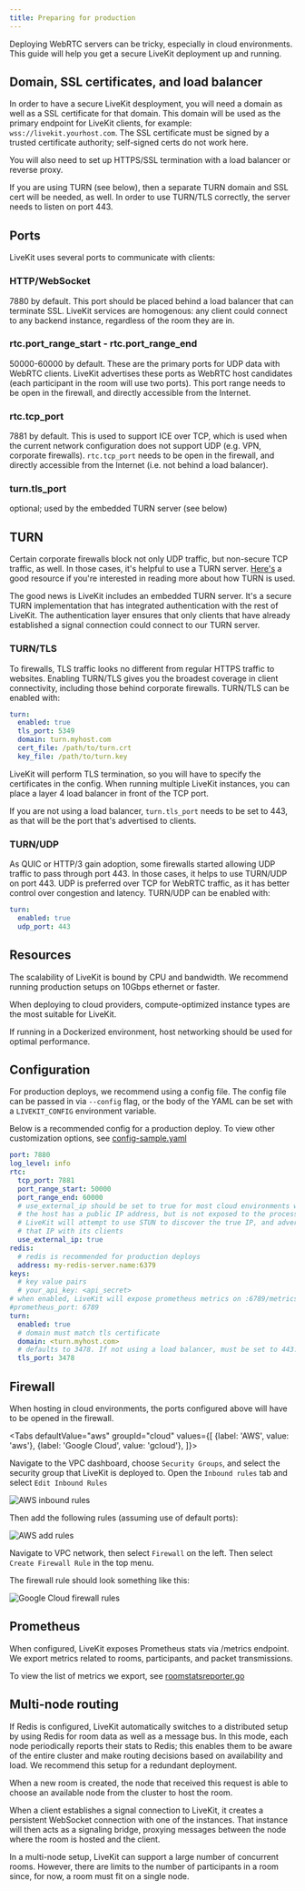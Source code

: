 ```yaml
---
title: Preparing for production
---
```


Deploying WebRTC servers can be tricky, especially in cloud environments. This guide will help you get a secure LiveKit deployment up and running.

## Domain, SSL certificates, and load balancer

In order to have a secure LiveKit desployment, you will need a domain as well as a SSL certificate for that domain. This domain will be used as the primary endpoint for LiveKit clients, for example: `wss://livekit.yourhost.com`. The SSL certificate must be signed by a trusted certificate authority; self-signed certs do not work here.

You will also need to set up HTTPS/SSL termination with a load balancer or reverse proxy.

If you are using TURN (see below), then a separate TURN domain and SSL cert will be needed, as well. In order to use TURN/TLS correctly, the server needs to listen on port 443.

## Ports

LiveKit uses several ports to communicate with clients:

### HTTP/WebSocket

7880 by default. This port should be placed behind a load balancer that can terminate SSL. LiveKit services are homogenous: any client could connect to any backend instance, regardless of the room they are in.

### rtc.port_range_start - rtc.port_range_end

50000-60000 by default. These are the primary ports for UDP data with WebRTC clients. LiveKit advertises these ports as WebRTC host candidates (each participant in the room will use two ports). This port range needs to be open in the firewall, and directly accessible from the Internet.

### rtc.tcp_port

7881 by default. This is used to support ICE over TCP, which is used when the current network configuration does not support UDP (e.g. VPN, corporate firewalls). `rtc.tcp_port` needs to be open in the firewall, and directly accessible from the Internet (i.e. not behind a load balancer).

### turn.tls_port

optional; used by the embedded TURN server (see below)

## TURN

Certain corporate firewalls block not only UDP traffic, but non-secure TCP traffic, as well. In those cases, it's helpful to use a TURN server. [Here's](https://bloggeek.me/webrtc-turn/) a good resource if you're interested in reading more about how TURN is used.

The good news is LiveKit includes an embedded TURN server. It's a secure TURN implementation that has integrated authentication with the rest of LiveKit. The authentication layer ensures that only clients that have already established a signal connection could connect to our TURN server.

### TURN/TLS

To firewalls, TLS traffic looks no different from regular HTTPS traffic to websites. Enabling TURN/TLS gives you the broadest coverage in client connectivity, including those behind corporate firewalls. TURN/TLS can be enabled with:

```yaml title="config.yaml"
turn:
  enabled: true
  tls_port: 5349
  domain: turn.myhost.com
  cert_file: /path/to/turn.crt
  key_file: /path/to/turn.key
```

LiveKit will perform TLS termination, so you will have to specify the certificates in the config. When running multiple LiveKit instances, you can place a layer 4 load balancer in front of the TCP port.

If you are not using a load balancer, `turn.tls_port` needs to be set to 443, as that will be the port that's advertised to clients.

### TURN/UDP

As QUIC or HTTP/3 gain adoption, some firewalls started allowing UDP traffic to pass through port 443. In those cases, it helps to use TURN/UDP on port 443. UDP is preferred over TCP for WebRTC traffic, as it has better control over congestion and latency. TURN/UDP can be enabled with:

```yaml title="config.yaml"
turn:
  enabled: true
  udp_port: 443
```

## Resources

The scalability of LiveKit is bound by CPU and bandwidth. We recommend running production setups on 10Gbps ethernet or faster.

When deploying to cloud providers, compute-optimized instance types are the most suitable for LiveKit.

If running in a Dockerized environment, host networking should be used for optimal performance.

## Configuration

For production deploys, we recommend using a config file. The config file can be passed in via `--config` flag, or the body of the YAML can be set with a `LIVEKIT_CONFIG` environment variable.

Below is a recommended config for a production deploy. To view other customization options, see [config-sample.yaml](https://github.com/livekit/livekit-server/blob/master/config-sample.yaml)

```yaml title="config.yaml"
port: 7880
log_level: info
rtc:
  tcp_port: 7881
  port_range_start: 50000
  port_range_end: 60000
  # use_external_ip should be set to true for most cloud environments where
  # the host has a public IP address, but is not exposed to the process.
  # LiveKit will attempt to use STUN to discover the true IP, and advertise
  # that IP with its clients
  use_external_ip: true
redis:
  # redis is recommended for production deploys
  address: my-redis-server.name:6379
keys:
  # key value pairs
  # your_api_key: <api_secret>
# when enabled, LiveKit will expose prometheus metrics on :6789/metrics
#prometheus_port: 6789
turn:
  enabled: true
  # domain must match tls certificate
  domain: <turn.myhost.com>
  # defaults to 3478. If not using a load balancer, must be set to 443.
  tls_port: 3478
```

## Firewall

When hosting in cloud environments, the ports configured above will have to be opened in the firewall.

<Tabs
  defaultValue="aws"
  groupId="cloud"
  values={[
    {label: 'AWS', value: 'aws'},
    {label: 'Google Cloud', value: 'gcloud'},
  ]}>
  <TabItem value="aws">

Navigate to the VPC dashboard, choose `Security Groups`, and select the security group that LiveKit is deployed to.
Open the `Inbound rules` tab and select `Edit Inbound Rules`

![AWS inbound rules](/img/deploy/aws-inbound-rules.png)

Then add the following rules (assuming use of default ports):

![AWS add rules](/img/deploy/aws-inbound-rules-2.png)

  </TabItem>
  <TabItem value="gcloud">

Navigate to VPC network, then select `Firewall` on the left. Then select `Create Firewall Rule` in the top menu.

The firewall rule should look something like this:

![Google Cloud firewall rules](/img/deploy/gcloud-firewall-rules.png)

  </TabItem>
</Tabs>


## Prometheus

When configured, LiveKit exposes Prometheus stats via /metrics endpoint. We export metrics related to rooms, participants, and packet transmissions.

To view the list of metrics we export, see [roomstatsreporter.go](https://github.com/livekit/livekit-server/blob/master/pkg/utils/stats/roomstatsreporter.go)

## Multi-node routing

If Redis is configured, LiveKit automatically switches to a distributed setup by using Redis for room data as well as a message bus. In this mode, each node periodically reports their stats to Redis; this enables them to be aware of the entire cluster and make routing decisions based on availability and load. We recommend this setup for a redundant deployment.

When a new room is created, the node that received this request is able to choose an available node from the cluster to host the room.

When a client establishes a signal connection to LiveKit, it creates a persistent WebSocket connection with one of the instances. That instance will then acts as a signaling bridge, proxying messages between the node where the room is hosted and the client.

In a multi-node setup, LiveKit can support a large number of concurrent rooms. However, there are limits to the number of participants in a room since, for now, a room must fit on a single node.
